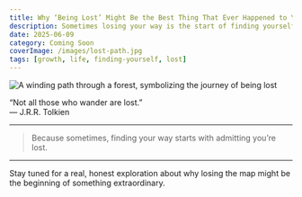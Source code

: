 ```yaml
---
title: Why ‘Being Lost’ Might Be the Best Thing That Ever Happened to You
description: Sometimes losing your way is the start of finding yourself. Coming soon.
date: 2025-06-09
category: Coming Soon
coverImage: /images/lost-path.jpg
tags: [growth, life, finding-yourself, lost]
---
```




<Image
  src="/images/forest-path.jpg"
  alt="A winding path through a forest, symbolizing the journey of being lost"
  width={900}
  height={400}
  className="rounded-xl my-6 mx-auto shadow-lg"
/>

<Quote>
  “Not all those who wander are lost.”  
  <br /><span style={{ fontSize: '1rem', color: '#888' }}>— J.R.R. Tolkien</span>
</Quote>

---


> Because sometimes, finding your way starts with admitting you’re lost.

---

Stay tuned for a real, honest exploration about why losing the map might be the beginning of something extraordinary.
